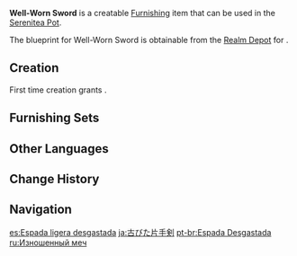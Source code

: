 {{Furnishing Infobox
|id             = 364205
|image          = Item Well-Worn Sword.png
|category       = Wall Decor
|subcategory    = Hanging Ornament
|quality        = 2
|adeptal_energy = 30
|load           = 85
|reduced_load   = 64
|description    = A well-used decorative one-handed sword. Weapons of this kind have been popular for many years.<br />After a bit of sharpening, it should be able to slice thin leather armor.<br />Normally, if one could take up some old weapon and take up a threatening enough stance, one might be mistaken for a real expert and emerge victorious without a fight.
|blueprint      = Realm Depot
}}
'''Well-Worn Sword''' is a creatable [[Furnishing]] item that can be used in the [[Serenitea Pot]].

The blueprint for Well-Worn Sword is obtainable from the [[Realm Depot]] for {{Item|Realm Currency|24|x=80}}.

==Creation==
First time creation grants {{Item|Trust|24|x=30}}.
{{Recipe
|type = Creation
|time = 12h
|Fir Wood = 4
|Iron Chunk = 4
|sort = Fir Wood;Iron Chunk
}}

==Furnishing Sets==
{{Craft Usage}}

==Other Languages==
{{Other Languages
|en      = Well-Worn Sword
|zhs     = 半旧的单手剑
|zhs_rm  = Bànjiù de Dānshǒujiàn
|zht     = 半舊的單手劍
|zht_rm  = Bànjiù de Dānshǒujiàn
|zh_tl   = Half-Old Sword
|ja      = 古びた片手剣
|ja_rm   = Furubita Katateken
|ja_tl   = Old Sword
|ko      = 낡은 한손검
|ko_rm   = Nalgeun Hansongeom
|ko_tl   = Old One-handed Sword
|es      = Espada ligera desgastada
|es_tl   = 
|fr      = Épée usagée
|fr_tl   = Worn Sword
|ru      = Изношенный меч
|ru_tl   = Worn-Out Sword
|th      = ดาบกึ่งโบราณ
|th_rm   = 
|th_tl   = 
|vi      = Kiếm Đơn Cũ Kỹ
|vi_tl   = 
|de      = Abgenutzter Einhänder
|de_tl   = Worn One-Handed Sword
|id      = Pedang Usang
|id_tl   = Worn Sword
|pt      = Espada Desgastada
|pt_tl   = 
|tr      = Antika Kılıç
|tr_tl   = 
|it      = Spada consumata
|it_tl   = 
}}

==Change History==
{{Change History|1.5}}

==Navigation==
{{Furnishing Navbox|interior}}

[[es:Espada ligera desgastada]]
[[ja:古びた片手剣]]
[[pt-br:Espada Desgastada]]
[[ru:Изношенный меч]]